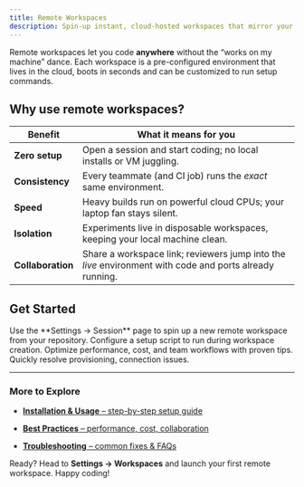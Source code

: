 ```yaml
---
title: Remote Workspaces
description: Spin-up instant, cloud-hosted workspaces that mirror your local dev setup. No install required
---
```


Remote workspaces let you code **anywhere** without the “works on my machine” dance. Each workspace is a pre-configured environment that lives in the cloud, boots in seconds and can be customized to run setup commands.
## Why use remote workspaces?

| Benefit           | What it means for you                                                                                   |
| ----------------- | ------------------------------------------------------------------------------------------------------- |
| **Zero setup**    | Open a session and start coding; no local installs or VM juggling.                                       |
| **Consistency**   | Every teammate (and CI job) runs the _exact_ same environment.                                          |
| **Speed**         | Heavy builds run on powerful cloud CPUs; your laptop fan stays silent.                                  |
| **Isolation**     | Experiments live in disposable workspaces, keeping your local machine clean.                            |
| **Collaboration** | Share a workspace link; reviewers jump into the _live_ environment with code and ports already running. |

## Get Started

<CardGroup cols={2}>

  <Card title="1 · Create a Workspace" icon="rocket" href="/user-guides/remote-workspaces/installation-and-usage">
    Use the **Settings → Session** page to spin up a new remote workspace from your repository.
  </Card>


  <Card title="2 · Add setup script" icon="toolbox" href="/user-guides/remote-workspaces/custom-commands">
    Configure a setup script to run during workspace creation.
  </Card>

  <Card title="3 · Follow Best Practices" icon="lightbulb" href="/user-guides/remote-workspaces/best-practices">
    Optimize performance, cost, and team workflows with proven tips.
  </Card>

  <Card title="4 · Troubleshoot Like a Pro" icon="bug" href="/user-guides/remote-workspaces/troubleshooting">
    Quickly resolve provisioning, connection issues.
  </Card>

</CardGroup>

---

### More to Explore

- [**Installation & Usage** – step-by-step setup guide](/user-guides/remote-workspaces/installation-and-usage)

- [**Best Practices** – performance, cost, collaboration](/user-guides/remote-workspaces/best-practices)

- [**Troubleshooting** – common fixes & FAQs](/user-guides/remote-workspaces/troubleshooting)

Ready? Head to **Settings → Workspaces** and launch your first remote workspace. Happy coding!
